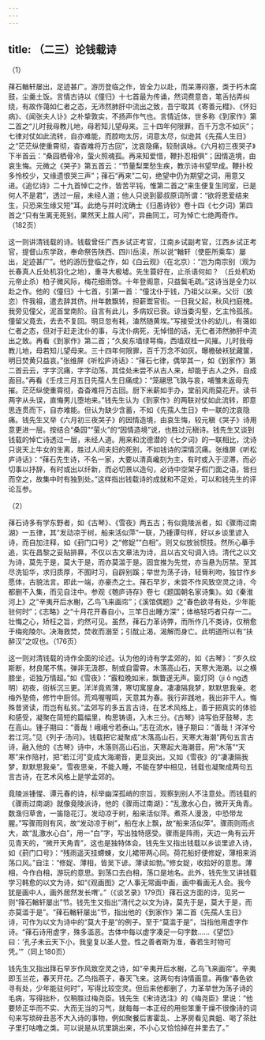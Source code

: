 ```yaml
---
---
---
```

title: （二三）论钱载诗
---




（1）

萚石輶轩屡出，足迹甚广。游历登临之作，皆全力以赴，而呆滞闷塞，类于朽木腐鼓，尘羹土饭。言情古诗以《僮归》十七首最为传诵，然词费意沓，笔舌拈弄纠绕，有故作蔼如仁者之态，无沛然肺肝中流出之致，吾宁取其《寄善元槥》、《怀妇病》、《闻张夫人讣》之朴挚敦实，不扬声作气也。言情近体，世多称《到家作》第二首之“儿时我母教儿地，母若知儿望母来。三十四年何限罪，百千万念不如灰”；七律对仗如此流转，自亦难能，而腔吻太厉，词意太尽，似逊其《先孺人生日》之“茫茫纵使重霄彻，杳杳难将万古回”，沈哀隐痛，较耐讽咏。《六月初三夜哭子》下半首云：“桑园栖骨冷，萤火照魂孤。再来知爱惜，鞭扑忍相俱”；因情造境，由哀生悔。元微之《哭子》第五首云：“节量梨栗愁生疾，教示诗书望早成。鞭扑校多怜校少，又缘遗恨哭三声”；萚石“再来”二句，绝望中仍为期望之词，用意又进。《追忆诗》二十九首悼亡之作，皆苦平钝，惟第二首之“来生便复生同室，已是何人不是君”，透过一层，未经人道；他人只说到晏叔原词所谓：“欲将恩爱结来生，只恐来生缘又短”耳。此绝与并时沈确士《归愚诗钞》卷十四《七夕词》第四首之“只有生离无死别，果然天上胜人间”，异曲同工，可为悼亡七绝两奇作。（182页）

这一则讲清钱载的诗。钱载曾任广西乡试正考官，江南乡试副考官，江西乡试正考官，提督山东学政，奉命祭告陕西、四川岳渎，所以说“輶轩（使臣所乘车）屡出，足迹甚广”。他的游历登临之作，如《白云观》（在北京）：“岂为南宗别（观为长春真人丘处机羽化之地），重寻大极墟。先生蓑好在，止杀语何如？ （丘处机劝元帝止杀）柏子微风际，梅花细雨馀。十年登阁意，只益鬓毛疏。”这诗当是全力以赴之作。他的《僮归》十七首，引第一首：“僮沈仆于钱，乃祖父以来。父衍（放恣）忤我祖，遣去辞其侪。卅年数飘转，担薪鬻官街。一日我父起，秋风扫庭槐。我旁见僮父，泥首堂南阶。自言有此儿，多病奴已衰。谅当委沟壑，乞主怜孤孩。僮留父竟去，去去不复回。明旦忽有耗，溘然随黄埃。”写接受沈仆的幼儿，有蔼如仁者之态，但对于赶走沈仆的事，与沈仆病死，无悼惜的话，无仁者沛然肺肝中流出之致。再看《到家作》第二首；“久矣东墙绿萼梅，西墙双桂一风摧。儿时我母教儿地，母若知儿望母来。三十四年何限罪，百千万念不如灰。曝檐破袄犹藏箧，明日焚黄只益哀。”张维屏《听松庐诗话》：“萚石七律，偶举其一，如《到家作》第二首云云，字字沉痛，字字动荡，其佳处未尝不从古人来，却能于古人之外，自成面目。”再看《壬戌三月五日先孺人生日痛成》：“笼翮思飞孰与哀，哺雏未返母先摧。茫茫纵使重霄彻，杳杳难将万古回。厨下米薪如手办，堂前风雨莫花开。读书两字从头误，直悔男儿堕地来。”钱先生认为《到家作》的两联对仗如此流转，即意思连贯而下，自亦难能。但认为缺少含蓄，不如《先孺人生日》中一联的沈哀隐痛。钱先生又举《六月初三夜哭子》的因情造境，由哀生悔，较元稹《哭子》诗用意更进一层。按结合“桑园”“萤火”的“因情造境”说，也胜过元稹诗。钱先生又谈到钱载的悼亡诗透过一层，未经人道。用来和沈德潜的《七夕词》的一联相比，沈诗只说天上牛女的生离，胜过人间夫妇的死别，不如钱诗的深情沉痛。张维屏《听松庐诗话》：“萚石先生诗，不名一家，大要以清真巉刻为主，有时或入于涩滞，而必切事以抒辞，有时或出以纤新，而必切景以造句，必诗中空架子假门面之语，皆扫而空之，故集中时有独到处。”这样指出钱载诗的成就和不足处，可以和钱先生的评论互参。

（2）

萚石诗多有学东野者，如《古琴》、《雪夜》两五古；有似竟陵派者，如《骤雨过南湖》一五律，其“发动凉于树，船来活似萍”一联，乃锺谭句样，好以乡谈里谚入诗，而自加注释，如《葑门口号》之“修娖”“白相”。则又似放翁惯技。然所心摹手追，实在昌黎之妥贴排奡，不仅以古文章法为诗，且以古文句调入诗。清代之以文为诗，莫先于是，莫大于是，而亦莫滥于是。固宜推为先觉，亦当悬为厉禁。至其尽洗铅华，求归质厚，不囿时习，自辟别蹊；举世为荡子诗，轻脣利吻，独甘作乡愿体，古貌法言。即此一端，亦豪杰之士。萚石早岁，未尝不作风致空灵之诗，今都删不入集，而见自注中。参观《匏庐诗存》卷七《题国朝名家诗集》。如《秦淮河上》之“辛夷开后水榭，乙鸟飞来画帘”；《溪馆偶题》之“春色欲寻有处，少年能驻何时”；《志略》之“十月花开春自小，三竿日出睡方深”；体格轻巧者只存一二。壮悔之心，矫枉之旨，灼然可见。虽然，萚石力革诗弊，而所作几不类诗，仅稍愈于梅宛陵尔。决海救焚，焚收而溺至；引酖止渴，渴解而身亡。此明道所以有“扶醉汉”之叹也。（176页）

这一则对清钱载的诗作全面的论述。认为他的诗有学孟郊的，如《古琴》：“岁久纹斯断，材良尾不焦。弹非无汲郡，制或自雷霄。木落高山石，天寒大海潮。以之横膝坐，讵独万情超。”如《雪夜》：“霰粒晚如米，飘瞥遂无声。窗灯冏（ji ǒ ng透明）初夜，街柝沉三更。洋洋竟焉薄，寒切寓屋身。凄凄隔我梦，默默思我亲。老梅外塾倚，修竹中厨邻。荒鸡喔喔鸣，天意其为春。我行非践地，我出非干人。悔殊昔贤读，而岂有私贫。”孟郊写的多五言古诗，在艺术风格上，善于把真实的体验和感受，凝聚在简短的篇幅里，构思铸语，入木三分。《古琴》诗写伯牙鼓琴，志在高山。锺子期曰：“善哉！峨峨兮若泰山。”志在流水，锺子期曰：“善哉！洋洋兮若江河。”见《列子·汤问》。钱载把它凝聚成“木落高山石，天寒大海潮”两句五言古诗，融入他的《古琴》诗中，木落则高山石出，天寒起大海潮音。用“木落”“天寒”来作陪衬，把“若江河”变成大海潮音，更显突出。又如《雪夜》的“凄凄隔我梦，默默思我亲”。雪夜思亲，不能入睡，不能在梦中相见，钱载也凝聚成两句五言古诗，在艺术风格上是学孟郊的。

竟陵派锺惺、谭元春的诗，标举幽深孤峭的宗旨，观察到别人不注意处。而钱载的《骤雨过南湖》就像竟陵派诗，他的《骤雨过南湖》：“乱激水心白，微开天角青。数渔归草舍，一笛隐花汀。发动凉于树，船来活似萍。煮茶人漫汲，中恐带龙腥。”写骤雨则有风，故“发动凉于树”，船在水上飘，故“船来活似萍”。骤雨则雨点大，故“乱激水心白”，用一“白”字，写出独特感受。骤雨是阵雨，天边一角有云开见青天的，“微开天角青”，这也是独特体会。钱先生又指出钱载以乡谈里谚入诗，如《葑门口号》：“残雨遥天挂螮蝀，女儿裙带两心同。荷花船好便修娖，薄相来消荡口风。”自注：“修娖、薄相，皆吴下谚。薄读如勃。”修女娖，收拾好的意思。薄相，今作白相，游玩的意思。到荡口去白相，荡口是地名。此外，钱先生又讲钱载学习韩愈的以文为诗，如“《观画图》之‘人事无常画中画，画中看画无人会。我今犹是画中人，画外居然发长喟’。”（《谈艺录》179页）萚石这方面的诗，见另一则“箨石輶轩屡出”节。钱先生又指出“清代之以文为诗，莫先于是，莫大于是，而亦莫滥于是”。“萚石輶轩屡出”节，指出他的《到家作》第二首《先孺人生日》诗，可作为以文为诗中的“莫大于是”的例子。至于“莫滥于是”，当指他用虚字作诗。“萚石诗用虚字，殊多滥恶。古体中每以虚字凑足一句字数……《望岱》曰：‘孔子未云天下小，我皇复以圣人登。性之善者斯为准，春若生时物可凭。’”（同上180页）

钱先生又指出箨石早岁作风致空灵之诗，如“辛夷开后水榭，乙鸟飞来画帘”。辛夷即玉兰花，春天开花。乙鸟指燕子，春天飞来。这两句有诗情画意。再像“春色欲寻有处，少年能驻何时”，写得比较空灵。但后来他都删了，力革举世为荡子诗的毛病，写得拙朴，仅稍胜过梅尧臣。钱先生《宋诗选注》的《梅尧臣》里说：“他要矫正华而不实、大而无当的习气，就每每一本正经的用些笨重干燥不很像诗的词句来写琐碎丑恶不大入诗的事物，例如聚餐后害霍乱、上茅房看见粪蛆、喝了茶肚子里打咕噜之类。可以说是从坑里跳出来，不小心又恰恰掉在井里去了。”